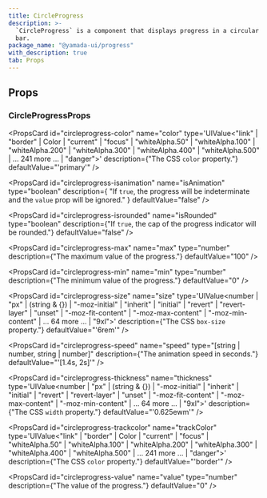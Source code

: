 ```yaml
---
title: CircleProgress
description: >-
  `CircleProgress` is a component that displays progress in a circular progress
  bar.
package_name: "@yamada-ui/progress"
with_description: true
tab: Props
---
```


## Props

### CircleProgressProps

<PropsCard
  id="circleprogress-color"
  name="color"
  type='UIValue<"link" | "border" | Color | "current" | "focus" | "whiteAlpha.50" | "whiteAlpha.100" | "whiteAlpha.200" | "whiteAlpha.300" | "whiteAlpha.400" | "whiteAlpha.500" | ... 241 more ... | "danger">'
  description={"The CSS `color` property."}
  defaultValue="'primary'"
/>

<PropsCard
  id="circleprogress-isanimation"
  name="isAnimation"
  type="boolean"
  description={
    "If `true`, the progress will be indeterminate and the `value` prop will be ignored."
  }
  defaultValue="false"
/>

<PropsCard
  id="circleprogress-isrounded"
  name="isRounded"
  type="boolean"
  description={"If `true`, the cap of the progress indicator will be rounded."}
  defaultValue="false"
/>

<PropsCard
  id="circleprogress-max"
  name="max"
  type="number"
  description={"The maximum value of the progress."}
  defaultValue="100"
/>

<PropsCard
  id="circleprogress-min"
  name="min"
  type="number"
  description={"The minimum value of the progress."}
  defaultValue="0"
/>

<PropsCard
  id="circleprogress-size"
  name="size"
  type='UIValue<number | "px" | (string & {}) | "-moz-initial" | "inherit" | "initial" | "revert" | "revert-layer" | "unset" | "-moz-fit-content" | "-moz-max-content" | "-moz-min-content" | ... 64 more ... | "9xl">'
  description={"The CSS `box-size` property."}
  defaultValue="'6rem'"
/>

<PropsCard
  id="circleprogress-speed"
  name="speed"
  type="[string | number, string | number]"
  description={"The animation speed in seconds."}
  defaultValue="'[1.4s, 2s]'"
/>

<PropsCard
  id="circleprogress-thickness"
  name="thickness"
  type='UIValue<number | "px" | (string & {}) | "-moz-initial" | "inherit" | "initial" | "revert" | "revert-layer" | "unset" | "-moz-fit-content" | "-moz-max-content" | "-moz-min-content" | ... 64 more ... | "9xl">'
  description={"The CSS `width` property."}
  defaultValue="'0.625ewm'"
/>

<PropsCard
  id="circleprogress-trackcolor"
  name="trackColor"
  type='UIValue<"link" | "border" | Color | "current" | "focus" | "whiteAlpha.50" | "whiteAlpha.100" | "whiteAlpha.200" | "whiteAlpha.300" | "whiteAlpha.400" | "whiteAlpha.500" | ... 241 more ... | "danger">'
  description={"The CSS `color` property."}
  defaultValue="'border'"
/>

<PropsCard
  id="circleprogress-value"
  name="value"
  type="number"
  description={"The value of the progress."}
  defaultValue="0"
/>
